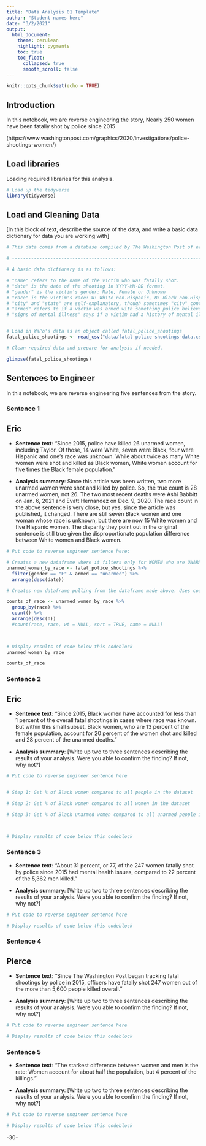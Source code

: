 ```yaml
---
title: "Data Analysis 01 Template"
author: "Student names here"
date: "3/2/2021"
output:
  html_document:
    theme: cerulean
    highlight: pygments
    toc: true
    toc_float:
      collapsed: true
      smooth_scroll: false
---
```


```r
knitr::opts_chunk$set(echo = TRUE)
```

## Introduction 

In this notebook, we are reverse engineering the story, Nearly 250 women have been
fatally shot by police since 2015

(https://www.washingtonpost.com/graphics/2020/investigations/police-shootings-women/)

## Load libraries

Loading required libraries for this analysis.

```r

# Load up the tidyverse
library(tidyverse)

```

## Load and Cleaning Data

[In this block of text, describe the source of the data, and write a basic data dictionary for data you are working with]

```r

# This data comes from a database compiled by The Washington Post of every fatal shooting in the U.S. by a police officer in the line of duty since Jan. 1, 2015.

# -------------------------------------------------------------------------------

# A basic data dictionary is as follows:

# "name" refers to the name of the victim who was fatally shot.
# "date" is the date of the shooting in YYYY-MM-DD format.
# "gender" is the victim's gender: Male, Female or Unknown
# "race" is the victim's race: W: White non-Hispanic, B: Black non-Hispanic, A: Asian, N: Native American, H: Hispanic, O: Other, None: unknown
# "city" and "state" are self-explanatory, though sometimes "city" contains a county if the specific city is unknown.
# "armed" refers to if a victim was armed with something police believed could cause harm. The cells indicate what weapon the victim possessed. "Unknown" means the victim had a weapon, but it is unknown what the weapon was. "Undetermined" means it is not known if a victim had a weapon. "Unarmed" means the victim had no weapon.
# "signs of mental illness" says if a victim had a history of mental illness based on news reports. TRUE means they did, FALSE means they did not.


# Load in WaPo's data as an object called fatal_police_shootings
fatal_police_shootings <- read_csv("data/fatal-police-shootings-data.csv")

# Clean required data and prepare for analysis if needed. 

glimpse(fatal_police_shootings)


```

## Sentences to Engineer
In this notebook, we are reverse engineering five sentences from the story.

### Sentence 1

## Eric

* **Sentence text**: “Since 2015, police have killed 26 unarmed women, including Taylor. Of those, 14 were White, seven were Black, four were Hispanic and one’s race was unknown. While about twice as many White women were shot and killed as Black women, White women account for five times the Black female population.”

* **Analysis summary**: Since this article was been written, two more unarmed women were shot and killed by police. So, the true count is 28 unarmed women, not 26. The two most recent deaths were Ashi Babbitt on Jan. 6, 2021 and Evatt Hernandez on Dec. 9, 2020. The race count in the above sentence is very close, but yes, since the article was published, it changed. There are still seven Black women and one woman whose race is unknown, but there are now 15 White women and five Hispanic women. The disparity they point out in the original sentence is still true given the disproportionate population difference between White women and Black women.

```r
# Put code to reverse engineer sentence here:

# Creates a new dataframe where it filters only for WOMEN who are UNARMED. Arranges them by most recent date of death.
unarmed_women_by_race <- fatal_police_shootings %>%
  filter(gender == "F" & armed == "unarmed") %>%
  arrange(desc(date))

# Creates new dataframe pulling from the dataframe made above. Uses count() function to get a count of how many of each race have died. sort = TRUE displays this count from largest to smallest

counts_of_race <- unarmed_women_by_race %>%
  group_by(race) %>%
  count() %>%
  arrange(desc(n))
  #count(race, race, wt = NULL, sort = TRUE, name = NULL)
  


# Display results of code below this codeblock
unarmed_women_by_race

counts_of_race

```

### Sentence 2

## Eric

* **Sentence text**: “Since 2015, Black women have accounted for less than 1 percent of the overall fatal shootings in cases where race was known. But within this small subset, Black women, who are 13 percent of the female population, account for 20 percent of the women shot and killed and 28 percent of the unarmed deaths.”

* **Analysis summary**: [Write up two to three sentences describing the results of your analysis.  Were you able to confirm the finding? If not, why not?]

```r
# Put code to reverse engineer sentence here


# Step 1: Get % of Black women compared to all people in the dataset

# Step 2: Get % of Black women compared to all women in the dataset

# Step 3: Get % of Black unarmed women compared to all unarmed people in the dataset.



# Display results of code below this codeblock

```

### Sentence 3

* **Sentence text**: “About 31 percent, or 77, of the 247 women fatally shot by police since 2015 had mental health issues, compared to 22 percent of the 5,362 men killed.”

* **Analysis summary**: [Write up two to three sentences describing the results of your analysis.  Were you able to confirm the finding? If not, why not?]

```r
# Put code to reverse engineer sentence here

# Display results of code below this codeblock

```

### Sentence 4

## Pierce

* **Sentence text**: “Since The Washington Post began tracking fatal shootings by police in 2015, officers have fatally shot 247 women out of the more than 5,600 people killed overall.”

* **Analysis summary**: [Write up two to three sentences describing the results of your analysis.  Were you able to confirm the finding? If not, why not?]

```r
# Put code to reverse engineer sentence here

# Display results of code below this codeblock

```

### Sentence 5

* **Sentence text**: “The starkest difference between women and men is the rate: Women account for about half the population, but 4 percent of the killings.”

* **Analysis summary**: [Write up two to three sentences describing the results of your analysis.  Were you able to confirm the finding? If not, why not?]

```r
# Put code to reverse engineer sentence here

# Display results of code below this codeblock

```

-30-